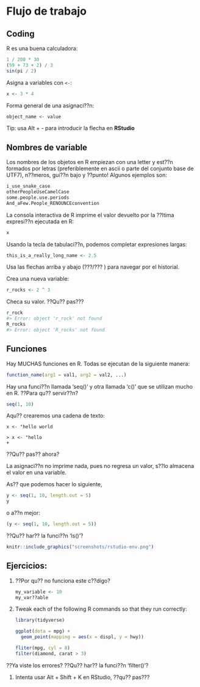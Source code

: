 # Flujo de trabajo

## Coding

R es una buena calculadora:

```r
1 / 200 * 30
(59 + 73 + 2) / 3
sin(pi / 2)
```

Asigna a variables con `<-`:

```r
x <- 3 * 4
```

Forma general de una asignaci??n:

```r
object_name <- value
```

Tip: usa Alt + - para introducir la flecha en **RStudio**

## Nombres de variable

Los nombres de los objetos en R empiezan con una letter y est??n formados por letras (preferiblemente en ascii o parte del conjunto base de UTF7), n??meros, gui??n bajo y ??punto! Algunos ejemplos son:
```r
i_use_snake_case
otherPeopleUseCamelCase
some.people.use.periods
And_aFew.People_RENOUNCEconvention
```

La consola interactiva de R imprime el valor devuelto por la ??ltima expresi??n ejecutada en R:

```r
x
```

Usando la tecla de tabulaci??n, podemos completar expresiones largas:

```r
this_is_a_really_long_name <- 2.5
```

Usa las flechas arriba y abajo (???/??? ) para navegar por el historial.

Crea una nueva variable:

```r
r_rocks <- 2 ^ 3
```

Checa su valor. ??Qu?? pas???

```r
r_rock
#> Error: object 'r_rock' not found
R_rocks
#> Error: object 'R_rocks' not found
```


## Funciones

Hay MUCHAS funciones en R. Todas se ejecutan de la siguiente manera:

```r
function_name(arg1 = val1, arg2 = val2, ...)
```

Hay una funci??n llamada 'seq()' y otra llamada 'c()' que se utilizan mucho en R. ??Para qu?? servir??n?

```r
seq(1, 10)
```

Aqu?? crearemos una cadena de texto:

```
x <- "hello world
```

```
> x <- "hello
+
```

??Qu?? pas?? ahora?

La asignaci??n no imprime nada, pues no regresa un valor, s??lo almacena el valor en una variable.

As?? que podemos hacer lo siguiente,

```r
y <- seq(1, 10, length.out = 5)
y
```

o a??n mejor:

```r
(y <- seq(1, 10, length.out = 5))
```

??Qu?? har?? la funci??n 'ls()'?

```r
knitr::include_graphics("screenshots/rstudio-env.png")
```

## Ejercicios:

1.  ??Por qu?? no funciona este c??digo?

    ```r
    my_variable <- 10
    my_var??able
    ```

1.  Tweak each of the following R commands so that they run correctly:

    ```r
    library(tidyverse)

    ggplot(dota = mpg) + 
      geom_point(mapping = aes(x = displ, y = hwy))
    
    fliter(mpg, cyl = 8)
    filter(diamond, carat > 3)
    ```

??Ya viste los errores? ??Qu?? har?? la funci??n 'filter()'?
    
1.  Intenta usar Alt + Shift + K en RStudio, ??qu?? pas???

